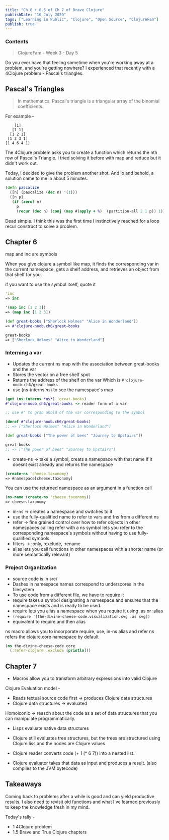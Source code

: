 ```yaml
---
title: "Ch 6 + 0.5 of Ch 7 of Brave Clojure"
publishDate: "10 July 2020"
tags: ["Learning in Public", "Clojure", "Open Source", "ClojureFam"]
publish: true
---
```


### Contents

> ClojureFam - Week 3 - Day 5

Do you ever have that feeling sometime when you're working away at a problem, and you're getting nowhere? I experienced that recently with a 4Clojure problem - Pascal's triangles.

## Pascal's Triangles

> In mathematics, Pascal's triangle is a triangular array of the binomial coefficients.

For example -

```text
    [1]
   [1 1]
  [1 2 1]
 [1 3 3 1]
[1 4 6 4 1]
```

The 4Clojure problem asks you to create a function which returns the nth row of Pascal's Triangle. I tried solving it before with map and reduce but it didn't work out.

Today, I decided to give the problem another shot. And lo and behold, a solution came to me in about 5 minutes.

```clojure
(defn pascalize
  ([n] (pascalize (dec n) '(1)))
  ([n p]
   (if (zero? n)
     p
     (recur (dec n) (conj (map #(apply + %)  (partition-all 2 1 p)) 1)))))
```

Dead simple. I think this was the first time I instinctively reached for a loop recur construct to solve a problem.

## Chapter 6

map and inc are symbols

When you give clojure a symbol like map,
it finds the corresponding var in the current namespace,
gets a shelf address, and retrieves an object from that
shelf for you.

if you want to use the symbol itself, quote it

```clojure
'inc
=> inc

'(map inc [1 2 3])
=> (map inc [1 2 3])

(def great-books ["Sherlock Holmes" "Alice in Wonderland"])
=> #'clojure-noob.ch6/great-books

great-books
=> ["Sherlock Holmes" "Alice in Wonderland"]
```

### Interning a var

- Updates the current ns map with the association between great-books and the var
- Stores the vector on a free shelf spot
- Returns the address of the shelf on the var Which is `#'clojure-noob.ch6/great-books`
- use (ns-interns _ns_) to see the namespace's map

```clojure
(get (ns-interns *ns*) 'great-books)
#'clojure-noob.ch6/great-books -> reader form of a var

;; use #' to grab ahold of the var corresponding to the symbol

(deref #'clojure-noob.ch6/great-books)
;; => ["Sherlock Holmes" "Alice in Wonderland"]

(def great-books ["The power of bees" "Journey to Upstairs"])

great-books
;; => ["The power of bees" "Journey to Upstairs"]
```

- create-ns -> take a symbol, creats a namepsace with that name if it doesnt exist already and returns the namespace

```clojure
(create-ns 'cheese.taxonomy)
=> #namespace[cheese.taxonomy]
```

You can use the returned namespace as an argument in a function call

```clojure
(ns-name (create-ns 'cheese.taxonomy))
=> cheese.taxonomy
```

- in-ns -> creates a namespace and switches to it
- use the fully-qualified name to refer to vars and fns from a different ns
- refer -> fine grained control over how to refer objects in other namespaces
  calling refer with a ns symbol lets you refer to the corresponding namespace's symbols without having to use fully-qualified symbols
- filters -> :only, :exclude, :rename
- alias lets you call functions in other namespaces with a shorter name (or more semantically relevant)

### Project Organization

- source code is in src/
- Dashes in namespace names correspond to underscores in the filesystem
- To use code from a different file, we have to require it
- require takes a symbol designating a namespace and ensures that the namespace exists and is ready to be used.
- require lets you alias a namespace when you require it using :as or :alias
- `(require '[the-divine-cheese-code.visualization.svg :as svg])`
- equivalent to require and then alias

ns macro allows you to incorporate require, use, in-ns alias and refer
ns refers the clojure.core namespace by default

```clojure
(ns the-divine-cheese-code.core
  (:refer-clojure :exclude [println]))
```

## Chapter 7

- Macros allow you to transform arbitrary expressions into valid Clojure

Clojure Evaluation model -

- Reads textual source code first -> produces Clojure data structures
- Clojure data structures -> evaluated

Homoiconic -> reason about the code as a set of data structures that you can manipulate programmatically.

- Lisps evaluate native data structures
- Clojure still evaluates tree structures, but the trees are structured using Clojure liss and the nodes are Clojure values

- Clojure reader converts code (+ 1 (\* 6 7)) into a nested list.
- Clojure evaluator takes that data as input and produces a result. (also compiles to the JVM bytecode)

## Takeaways

Coming back to problems after a while is good and can yield productive results.
I also need to revisit old functions and what I've learned previously to keep the knowledge fresh in my mind.

Today's tally -

- 1 4Clojure problem
- 1.5 Brave and True Clojure chapters
